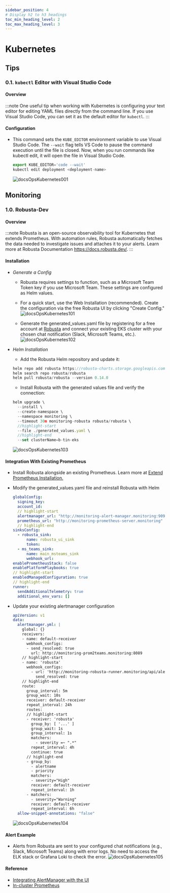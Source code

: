 ```yaml
---
sidebar_position: 4
# Display h2 to h3 headings
toc_min_heading_level: 2
toc_max_heading_level: 3
---
```


# Kubernetes

## Tips

### 0.1. `kubectl` Editor with Visual Studio Code

#### Overview

:::note
One useful tip when working with Kubernetes is configuring your text editor for editing YAML files directly from the command line. If you use Visual Studio Code, you can set it as the default editor for `kubectl`.
:::

#### Configuration

* This command sets the `KUBE_EDITOR` environment variable to use Visual Studio Code. The `--wait` flag tells VS Code to pause the command execution until the file is closed. Now, when you run commands like kubectl edit, it will open the file in Visual Studio Code.

  ```jsx
  export KUBE_EDITOR='code --wait'
  kubectl edit deployment <deployment-name>
  ````

  ![docsOpsKubernetes001](../../static/img/docsOpsKubernetes001.png)


## Monitoring

### 1.0. Robusta-Dev

#### Overview

:::note
Robusta is an open-source observability tool for Kubernetes that extends Prometheus. With automation rules, Robusta automatically fetches the data needed to investigate issues and attaches it to your alerts. Learn more at Robusta Documentation https://docs.robusta.dev/.
:::

#### Installation

* _Generate a Config_

  * Robusta requires settings to function, such as a Microsoft Team Token key if you use Microsoft Team. These settings are configured as Helm values.

  * For a quick start, use the Web Installation (recommended). Create the configuration via the free Robusta UI by clicking "Create Config."
  ![docsOpsKubernetes101](../../static/img/docsOpsKubernetes101.png)

  * Generate the generated_values.yaml file by registering for a free account at [Robusta](https://platform.robusta.dev/) and connect your existing EKS cluster with your chosen chat notification (Slack, Microsoft Teams, etc.).
  ![docsOpsKubernetes102](../../static/img/docsOpsKubernetes102.png)

* _Helm Installation_

  * Add the Robusta Helm repository and update it:
  ```jsx
  helm repo add robusta https://robusta-charts.storage.googleapis.com && helm repo update
  helm search repo robusta/robusta
  helm pull robusta/robusta --version 0.14.0
  ```

  * Install Robusta with the generated values file and verify the connection:
  ```jsx
  helm upgrade \
    --install \
    --create-namespace \
    --namespace monitoring \
    --timeout 30m monitoring-robusta robusta/robusta \
    //highlight-start
    --file ./generated_values.yaml \
    //highlight-end
    --set clusterName=b-tin-eks
  ```
  ![docsOpsKubernetes103](../../static/img/docsOpsKubernetes103.png)


#### Integration With Existing Prometheus

* Install Robusta alongside an existing Prometheus. Learn more at [Extend Prometheus Installation.](https://docs.robusta.dev/update-installation-docs/setup-robusta/installation/extend-prometheus-installation.html)

* Modify the generated_values.yaml file and reinstall Robusta with Helm

  ```yaml
  globalConfig:
    signing_key:
    account_id:
    // highlight-start
    alertmanager_url: "http://monitoring-alert-manager.monitoring:9093"
    prometheus_url: "http://monitoring-prometheus-server.monitoring"
    // highlight-end
  sinksConfig:
    - robusta_sink:
        name: robusta_ui_sink
        token:
    - ms_teams_sink:
        name: main_msteams_sink
        webhook_url:
  enablePrometheusStack: false
  enablePlatformPlaybooks: true
  // highlight-start
  enabledManagedConfiguration: true
  // highlight-end
  runner:
    sendAdditionalTelemetry: true
    additional_env_vars: []
  ```

* Update your existing alertmanager configuration

  ```yaml
  apiVersion: v1
  data:
    alertmanager.yml: |
      global: {}
      receivers:
      - name: default-receiver
        webhook_configs:
        - send_resolved: true
          url: http://monitoring-prom2teams.monitoring:8089
      // highlight-start
      - name: 'robusta'
        webhook_configs:
          - url: 'http://monitoring-robusta-runner.monitoring/api/alerts'
            send_resolved: true
      // highlight-end
      route:
        group_interval: 5m
        group_wait: 10s
        receiver: default-receiver
        repeat_interval: 24h
        routes:
        // highlight-start
        - receiver: 'robusta'
          group_by: [ '...' ]
          group_wait: 1s
          group_interval: 1s
          matchers:
            - severity =~ ".*"
          repeat_interval: 4h
          continue: true
        // highlight-end
        - group_by:
          - alertname
          - priority
          matchers:
          - severity="High"
          receiver: default-receiver
          repeat_interval: 1h
        - matchers:
          - severity="Warning"
          receiver: default-receiver
          repeat_interval: 6h
    allow-snippet-annotations: "false"
  ```
  ![docsOpsKubernetes104](../../static/img/docsOpsKubernetes104.png)

#### Alert Example

* Alerts from Robusta are sent to your configured chat notifications (e.g., Slack, Microsoft Teams) along with error logs. No need to access the ELK stack or Grafana Loki to check the error.
![docsOpsKubernetes105](../../static/img/docsOpsKubernetes105.png)


#### Reference

* [Integrating AlertManager with the UI](https://docs.robusta.dev/master/configuration/alertmanager-integration/troubleshooting-alertmanager.html)
* [In-cluster Prometheus](https://docs.robusta.dev/master/configuration/alertmanager-integration/alert-manager.html)

